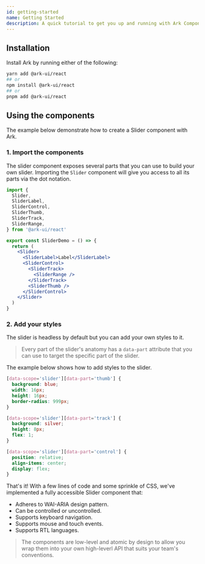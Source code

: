 ```yaml
---
id: getting-started
name: Getting Started
description: A quick tutorial to get you up and running with Ark Components.
---
```


## Installation

Install Ark by running either of the following:

```bash
yarn add @ark-ui/react
## or
npm install @ark-ui/react
## or
pnpm add @ark-ui/react
```

## Using the components

The example below demonstrate how to create a Slider component with Ark.

### 1. Import the components

The slider component exposes several parts that you can use to build your own
slider. Importing the `Slider` component will give you access to all its parts
via the dot notation.

```jsx
import {
  Slider,
  SliderLabel,
  SliderControl,
  SliderThumb,
  SliderTrack,
  SliderRange,
} from '@ark-ui/react'

export const SliderDemo = () => {
  return (
    <Slider>
      <SliderLabel>Label</SliderLabel>
      <SliderControl>
        <SliderTrack>
          <SliderRange />
        </SliderTrack>
        <SliderThumb />
      </SliderControl>
    </Slider>
  )
}
```

### 2. Add your styles

The slider is headless by default but you can add your own styles to it.

> Every part of the slider's anatomy has a `data-part` attribute that you can
> use to target the specific part of the slider.

The example below shows how to add styles to the slider.

```css
[data-scope='slider'][data-part='thumb'] {
  background: blue;
  width: 16px;
  height: 16px;
  border-radius: 999px;
}

[data-scope='slider'][data-part='track'] {
  background: silver;
  height: 8px;
  flex: 1;
}

[data-scope='slider'][data-part='control'] {
  position: relative;
  align-items: center;
  display: flex;
}
```

That's it! With a few lines of code and some sprinkle of CSS, we've implemented
a fully accessible Slider component that:

- Adheres to WAI-ARIA design pattern.
- Can be controlled or uncontrolled.
- Supports keyboard navigation.
- Supports mouse and touch events.
- Supports RTL languages.

> The components are low-level and atomic by design to allow you wrap them into
> your own high-leverl API that suits your team's conventions.
